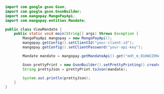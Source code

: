   
```java Java 
import com.google.gson.Gson;
import com.google.gson.GsonBuilder;
import com.mangopay.MangoPayApi;
import com.mangopay.entities.Mandate;

public class ViewMandate {
    public static void main(String[] args) throws Exception {
        MangoPayApi mangopay = new MangoPayApi();
        mangopay.getConfig().setClientId("your-client-id");
        mangopay.getConfig().setClientPassword("your-api-key");

        Mandate mandate = mangopay.getMandateApi().get("mdt_m_01HW2Z09A391QW5EPWTSEKDWTR");

        Gson prettyPrint = new GsonBuilder().setPrettyPrinting().create();
        String prettyJson = prettyPrint.toJson(mandate);

        System.out.println(prettyJson);
    }
}
```